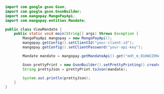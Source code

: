   
```java Java 
import com.google.gson.Gson;
import com.google.gson.GsonBuilder;
import com.mangopay.MangoPayApi;
import com.mangopay.entities.Mandate;

public class ViewMandate {
    public static void main(String[] args) throws Exception {
        MangoPayApi mangopay = new MangoPayApi();
        mangopay.getConfig().setClientId("your-client-id");
        mangopay.getConfig().setClientPassword("your-api-key");

        Mandate mandate = mangopay.getMandateApi().get("mdt_m_01HW2Z09A391QW5EPWTSEKDWTR");

        Gson prettyPrint = new GsonBuilder().setPrettyPrinting().create();
        String prettyJson = prettyPrint.toJson(mandate);

        System.out.println(prettyJson);
    }
}
```